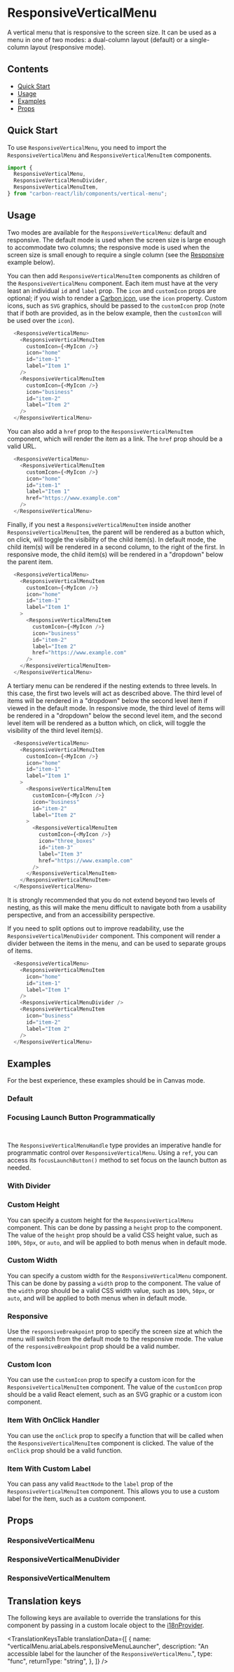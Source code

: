 

<Meta of={ResponsiveVerticalMenuStories} />

# ResponsiveVerticalMenu

A vertical menu that is responsive to the screen size. It can be used as a menu in one of two modes: a dual-column layout (default) or a single-column layout (responsive mode).

## Contents

- [Quick Start](#quick-start)
- [Usage](#usage)
- [Examples](#examples)
- [Props](#props)


## Quick Start

To use `ResponsiveVerticalMenu`, you need to import the `ResponsiveVerticalMenu` and `ResponsiveVerticalMenuItem` components. 

```javascript
import {
  ResponsiveVerticalMenu,
  ResponsiveVerticalMenuDivider,
  ResponsiveVerticalMenuItem,
} from "carbon-react/lib/components/vertical-menu";
```

## Usage

Two modes are available for the `ResponsiveVerticalMenu`: default and responsive. The default mode is used when the screen size is large enough to accommodate two columns; the
responsive mode is used when the screen size is small enough to require a single column (see the [Responsive](#responsive) example below).

You can then add `ResponsiveVerticalMenuItem` components as children of the `ResponsiveVerticalMenu` component. Each item must have at the very least an individual `id` and `label` prop.
The `icon` and `customIcon` props are optional; if you wish to render a [Carbon icon](../?path=/story/icon--list-of-icons), use the `icon` property. Custom icons, such as `SVG` graphics,
should be passed to the `customIcon` prop (note that if both are provided, as in the below example, then the `customIcon` will be used over the `icon`).

```javascript
  <ResponsiveVerticalMenu>
    <ResponsiveVerticalMenuItem
      customIcon={<MyIcon />}
      icon="home"
      id="item-1"
      label="Item 1"
    />
    <ResponsiveVerticalMenuItem
      customIcon={<MyIcon />}
      icon="business"
      id="item-2"
      label="Item 2"
    />
  </ResponsiveVerticalMenu>
```

You can also add a `href` prop to the `ResponsiveVerticalMenuItem` component, which will render the item as a link. The `href` prop should be a valid URL.

```javascript
  <ResponsiveVerticalMenu>
    <ResponsiveVerticalMenuItem
      customIcon={<MyIcon />}
      icon="home"
      id="item-1"
      label="Item 1"
      href="https://www.example.com"
    />
  </ResponsiveVerticalMenu>
```

Finally, if you nest a `ResponsiveVerticalMenuItem` inside another `ResponsiveVerticalMenuItem`, the parent will be rendered as a button which, on click, will toggle the visibility of the child item(s).
In default mode, the child item(s) will be rendered in a second column, to the right of the first. In responsive mode, the child item(s) will be rendered in a "dropdown" below the parent item.

```javascript
  <ResponsiveVerticalMenu>
    <ResponsiveVerticalMenuItem
      customIcon={<MyIcon />}
      icon="home"
      id="item-1"
      label="Item 1"
    >
      <ResponsiveVerticalMenuItem
        customIcon={<MyIcon />}
        icon="business"
        id="item-2"
        label="Item 2"
        href="https://www.example.com"
      />
    </ResponsiveVerticalMenuItem>
  </ResponsiveVerticalMenu>
```

A tertiary menu can be rendered if the nesting extends to three levels. In this case, the first two levels will act as described above. The third level of items will be rendered in a "dropdown" below the
second level item if viewed in the default mode. In responsive mode, the third level of items will be rendered in a "dropdown" below the second level item, and the second level item will be rendered as a button
which, on click, will toggle the visibility of the third level item(s).

```javascript
  <ResponsiveVerticalMenu>
    <ResponsiveVerticalMenuItem
      customIcon={<MyIcon />}
      icon="home"
      id="item-1"
      label="Item 1"
    >
      <ResponsiveVerticalMenuItem
        customIcon={<MyIcon />}
        icon="business"
        id="item-2"
        label="Item 2"
      >
        <ResponsiveVerticalMenuItem
          customIcon={<MyIcon />}
          icon="three_boxes"
          id="item-3"
          label="Item 3"
          href="https://www.example.com"
        />
      </ResponsiveVerticalMenuItem>
    </ResponsiveVerticalMenuItem>
  </ResponsiveVerticalMenu>
```

It is strongly recommended that you do not extend beyond two levels of nesting, as this will make the menu difficult to navigate both from a usability perspective, and from an accessibility perspective.

If you need to split options out to improve readability, use the `ResponsiveVerticalMenuDivider` component. This component will render a divider between the items in the menu, and can be used to separate groups of items.

```javascript
  <ResponsiveVerticalMenu>
    <ResponsiveVerticalMenuItem
      icon="home"
      id="item-1"
      label="Item 1"
    />
    <ResponsiveVerticalMenuDivider />
    <ResponsiveVerticalMenuItem
      icon="business"
      id="item-2"
      label="Item 2"
    />
  </ResponsiveVerticalMenu>
```

## Examples

For the best experience, these examples should be in Canvas mode.

### Default

<Canvas of={ResponsiveVerticalMenuStories.Default} />

### Focusing Launch Button Programmatically

```javascript
import { ResponsiveVerticalMenuHandle } from "carbon-react/lib/components/responsive-vertical-menu";
```

The `ResponsiveVerticalMenuHandle` type provides an imperative handle for programmatic control over `ResponsiveVerticalMenu`. 
Using a `ref`, you can access its `focusLaunchButton()` method to set focus on the launch button as needed.

<Canvas of={ResponsiveVerticalMenuStories.ProgrammaticFocus} />

### With Divider

<Canvas of={ResponsiveVerticalMenuStories.WithDivider} />

### Custom Height

You can specify a custom height for the `ResponsiveVerticalMenu` component. This can be done by passing a `height` prop to the component. The value of the `height` prop should be a valid CSS height value, such as `100%`, `50px`, or `auto`, and will be applied to both menus when in default mode.

<Canvas of={ResponsiveVerticalMenuStories.CustomHeight} />

### Custom Width

You can specify a custom width for the `ResponsiveVerticalMenu` component. This can be done by passing a `width` prop to the component. The value of the `width` prop should be a valid CSS width value, such as `100%`, `50px`, or `auto`, and will be applied to both menus when in default mode.

<Canvas of={ResponsiveVerticalMenuStories.CustomWidth} />

### Responsive

Use the `responsiveBreakpoint` prop to specify the screen size at which the menu will switch from the default mode to the responsive mode. The value of the `responsiveBreakpoint` prop should be a valid number.

<Canvas of={ResponsiveVerticalMenuStories.Responsive} />

### Custom Icon

You can use the `customIcon` prop to specify a custom icon for the `ResponsiveVerticalMenuItem` component. The value of the `customIcon` prop should be a valid React element, such as an SVG graphic or a custom icon component.

<Canvas of={ResponsiveVerticalMenuStories.CustomIcon} />

### Item With OnClick Handler

You can use the `onClick` prop to specify a function that will be called when the `ResponsiveVerticalMenuItem` component is clicked. The value of the `onClick` prop should be a valid function.

<Canvas of={ResponsiveVerticalMenuStories.ItemWithOnClickHandler} />

### Item With Custom Label

You can pass any valid `ReactNode` to the `label` prop of the `ResponsiveVerticalMenuItem` component. This allows you to use a custom label for the item, such as a custom component.

<Canvas of={ResponsiveVerticalMenuStories.ItemWithCustomLabel} />

## Props

### ResponsiveVerticalMenu

<ArgTypes of={ResponsiveVerticalMenuStories} />

### ResponsiveVerticalMenuDivider

<ArgTypes of={ResponsiveVerticalMenuDividerStories} />

### ResponsiveVerticalMenuItem

<ArgTypes of={ResponsiveVerticalMenuItemStories} />

## Translation keys

The following keys are available to override the translations for this component by passing in a custom locale object
to the [i18nProvider](../?path=/docs/documentation-i18n--docs).

<TranslationKeysTable
  translationData={[
    {
      name: "verticalMenu.ariaLabels.responsiveMenuLauncher",
      description:
        "An accessible label for the launcher of the `ResponsiveVerticalMenu`.",
      type: "func",
      returnType: "string",
    },
  ]}
/>
